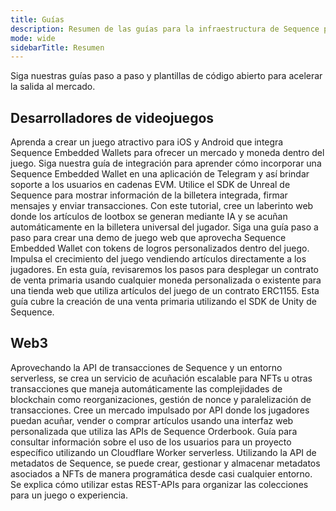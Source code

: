 ```yaml
---
title: Guías
description: Resumen de las guías para la infraestructura de Sequence para juegos web3.
mode: wide
sidebarTitle: Resumen
---
```


Siga nuestras guías paso a paso y plantillas de código abierto para acelerar la salida al mercado.

## Desarrolladores de videojuegos

<CardGroup cols={2}>
  <Card title="Cree un juego móvil con Unity + Sequence" img="/images/unity/jellyforest.webp" href="/guides/jelly-forest-unity-guide">
    Aprenda a crear un juego atractivo para iOS y Android que integra Sequence Embedded Wallets para ofrecer un mercado y moneda dentro del juego.
  </Card>

  <Card title="Integre Sequence Wallets con una Mini-App de Telegram" img="/images/guides/telegram/telegram-miniapp.webp" href="/guides/telegram-integration">
    Siga nuestra guía de integración para aprender cómo incorporar una Sequence Embedded Wallet en una aplicación de Telegram y así brindar soporte a los usuarios en cadenas EVM.
  </Card>

  <Card title="Cómo crear un juego con Unreal Engine" img="/images/guides/overview/unreal-ew-guide.png" href="/guides/unreal-ew-guide">
    Utilice el SDK de Unreal de Sequence para mostrar información de la billetera integrada, firmar mensajes y enviar transacciones.
  </Card>

  <Card title="Cree un juego Dungeon Crawler con recompensas generadas por IA" img="/images/guides/treasure-chest/dungeonMinter.png" href="/guides/treasure-chest-guide">
    Con este tutorial, cree un laberinto web donde los artículos de lootbox se generan mediante IA y se acuñan automáticamente en la billetera universal del jugador.
  </Card>

  <Card title="Cree un juego WebGL en Typescript" img="/images/aviator.png" href="/guides/webgl-guide">
    Siga una guía paso a paso para crear una demo de juego web que aprovecha Sequence Embedded Wallet con tokens de logros personalizados dentro del juego.
  </Card>

  <Card title="Venda objetos del juego a través de una tienda web" img="/images/guides/overview/primary-sales.png" href="/guides/primary-sales">
    Impulsa el crecimiento del juego vendiendo artículos directamente a los jugadores. En esta guía, revisaremos los pasos para desplegar un contrato de venta primaria usando cualquier moneda personalizada o existente para una tienda web que utiliza artículos del juego de un contrato ERC1155.
  </Card>

  <Card title="Cómo realizar ventas primarias de objetos on-chain en Unity" img="/images/guides/overview/unity-primary-sales.png" href="/guides/unity-primary-sales">
    Esta guía cubre la creación de una venta primaria utilizando el SDK de Unity de Sequence.
  </Card>
</CardGroup>

## Web3

<CardGroup cols={2}>
  <Card title="Cree un servicio escalable de acuñación de NFT" img="/images/guides/overview/sword.png" href="/guides/mint-collectibles-serverless">
    Aprovechando la API de transacciones de Sequence y un entorno serverless, se crea un servicio de acuñación escalable para NFTs u otras transacciones que maneja automáticamente las complejidades de blockchain como reorganizaciones, gestión de nonce y paralelización de transacciones.
  </Card>

  <Card title="Cree un mercado personalizado con Sequence" img="/images/guides/overview/marketplace.png" href="/guides/custom-marketplace">
    Cree un mercado impulsado por API donde los jugadores puedan acuñar, vender o comprar artículos usando una interfaz web personalizada que utiliza las APIs de Sequence Orderbook.
  </Card>

  <Card title="API de Sequence Analytics en Dune" img="/images/guides/analytics/dune-analytics.jpg" href="/guides/analytics-guide">
    Guía para consultar información sobre el uso de los usuarios para un proyecto específico utilizando un Cloudflare Worker serverless.
  </Card>

  <Card title="Creación, almacenamiento y gestión de metadatos de coleccionables" img="/images/guides/overview/storage.png" href="/guides/metadata-guide">
    Utilizando la API de metadatos de Sequence, se puede crear, gestionar y almacenar metadatos asociados a NFTs de manera programática desde casi cualquier entorno. Se explica cómo utilizar estas REST-APIs para organizar las colecciones para un juego o experiencia.
  </Card>
</CardGroup>